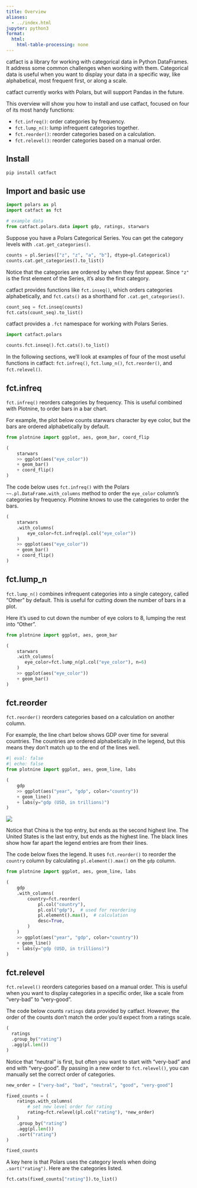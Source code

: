 ```yaml
---
title: Overview
aliases:
  - ../index.html
jupyter: python3
format:
  html:
    html-table-processing: none
---
```


catfact is a library for working with categorical data in Python DataFrames. It address some common challenges when working with them. Categorical data is useful when you want to display your data in a specific way, like alphabetical, most frequent first, or along a scale.

catfact currently works with Polars, but will support Pandas in the future.

This overview will show you how to install and use catfact, focused on four of its most handy functions:

* `fct.infreq()`: order categories by frequency.
* `fct.lump_n()`: lump infrequent categories together.
* `fct.reorder()`: reorder categories based on a calculation.
* `fct.relevel()`: reorder categories based on a manual order.

## Install

```bash
pip install catfact
```


## Import and basic use

```python
import polars as pl
import catfact as fct

# example data
from catfact.polars.data import gdp, ratings, starwars
```

Suppose you have a Polars Categorical Series. You can get the category levels with `.cat.get_categories()`. 

```python
counts = pl.Series(["z", "z", "a", "b"], dtype=pl.Categorical)
counts.cat.get_categories().to_list()
```

Notice that the categories are ordered by when they first appear. Since `"z"` is the first element of the Series, it's also the first category.

catfact provides functions like `fct.inseq()`, which orders categories alphabetically, and `fct.cats()` as a shorthand for `.cat.get_categories()`.

```python
count_seq = fct.inseq(counts)
fct.cats(count_seq).to_list()
```

:::{.callout-note title="Using the Polars fct namespace"}

catfact provides a `.fct` namespace for working with Polars Series.

```python
import catfact.polars

counts.fct.inseq().fct.cats().to_list()
```

:::

In the following sections, we'll look at examples of four of the most useful functions in catfact: `fct.infreq()`, `fct.lump_n()`, `fct.reorder()`, and `fct.relevel()`.

## fct.infreq

`fct.infreq()` reorders categories by frequency. This is useful combined with Plotnine, to order bars in a bar chart.

For example, the plot below counts starwars character by eye color, but the bars are ordered alphabetically by default.

```python
from plotnine import ggplot, aes, geom_bar, coord_flip

(
    starwars
    >> ggplot(aes("eye_color"))
    + geom_bar()
    + coord_flip()
)
```

The code below uses `fct.infreq()` with the Polars `~~.pl.DataFrame.with_columns` method to order the `eye_color` column's categories by frequency. Plotnine knows to use the categories to order the bars.


```python
(
    starwars
    .with_columns(
        eye_color=fct.infreq(pl.col("eye_color"))
    )
    >> ggplot(aes("eye_color"))
    + geom_bar()
    + coord_flip()
)
```

## fct.lump_n

`fct.lump_n()` combines infrequent categories into a single category, called "Other" by default. This is useful for cutting down the number of bars in a plot.

Here it's used to cut down the number of eye colors to 8, lumping the rest into "Other".

```python
from plotnine import ggplot, aes, geom_bar

(
    starwars
    .with_columns(
       eye_color=fct.lump_n(pl.col("eye_color"), n=6)
    )
    >> ggplot(aes("eye_color"))
    + geom_bar()
)
```


## fct.reorder

`fct.reorder()` reorders categories based on a calculation on another column.

For example, the line chart below shows GDP over time for several countries. The countries are ordered alphabetically in the legend, but this means they don't match up to the end of the lines well.

```python
#| eval: false
#| echo: false
from plotnine import ggplot, aes, geom_line, labs

(
    gdp
    >> ggplot(aes("year", "gdp", color="country"))
    + geom_line()
    + labs(y="gdp (USD, in trillions)")
)
```

![](./assets/gdp-reorder-motivation.png)

Notice that China is the top entry, but ends as the second highest line. The United States is the last entry, but ends as the highest line. The black lines show how far apart the legend entries are from their lines. 

The code below fixes the legend. It uses `fct.reorder()` to reorder the `country` column by calculating `pl.element().max()` on the `gdp` column.

```python
from plotnine import ggplot, aes, geom_line, labs

(
    gdp
    .with_columns(
        country=fct.reorder(
            pl.col("country"),
            pl.col("gdp"),  # used for reordering
            pl.element().max(),  # calculation
            desc=True,
        )
    )
    >> ggplot(aes("year", "gdp", color="country"))
    + geom_line()
    + labs(y="gdp (USD, in trillions)")
)

```

## fct.relevel

`fct.relevel()` reorders categories based on a manual order. This is useful when you want to display categories in a specific order, like a scale from "very-bad" to "very-good".

The code below counts `ratings` data provided by catfact. However, the order of the counts don't match the order you'd expect from a ratings scale.

```python
(
  ratings
  .group_by("rating")
  .agg(pl.len())
)
```

Notice that "neutral" is first, but often you want to start with "very-bad" and end with "very-good". By passing in a new order to `fct.relevel()`, you can manually set the correct order of categories.

```python
new_order = ["very-bad", "bad", "neutral", "good", "very-good"]

fixed_counts = (
    ratings.with_columns(
        # set new level order for rating
        rating=fct.relevel(pl.col("rating"), *new_order)
    )
    .group_by("rating")
    .agg(pl.len())
    .sort("rating")
)

fixed_counts
```

A key here is that Polars uses the category levels when doing `.sort("rating")`. Here are the categories listed.

```python
fct.cats(fixed_counts["rating"]).to_list()
```


